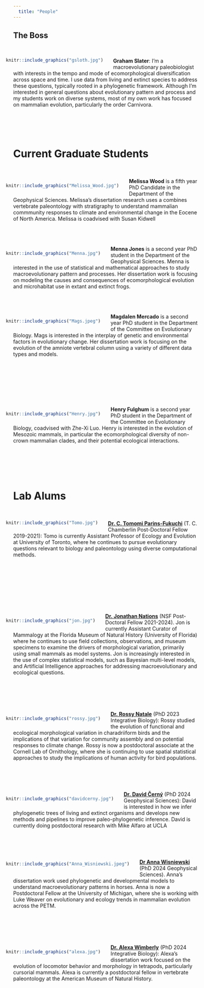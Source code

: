 ```yaml
---
  title: "People"
---
```


## The Boss
<br/>
<div style= "float:left;position: relative; right: 20px;  top: 0px;">
```r

knitr::include_graphics("gsloth.jpg") 

```
</div>

__Graham Slater__: I'm a macroevolutionary paleobiologist with interests in the tempo and mode of ecomorphological diversification across space and time. I use data from living and extinct species to address these questions, typically rooted in a phylogenetic framework. Although I'm interested in general questions about evolutionary pattern and process and my students work on diverse systems, most of my own work has focused on mammalian evolution, particularly the order Carnivora.  
<br/><br/><br/><br/>




# Current Graduate Students
<br/>


<div style= "float:left;position: relative; right: 20px; top: 0px;">
```r

knitr::include_graphics("Melissa_Wood.jpg") 

```
</div>

__Melissa Wood__ is a fifth year PhD Candidate in the Department of the Geophysical Sciences. Melissa's dissertation research uses a combines vertebrate paleontology with stratigraphy to understand mammalian commmunity responses to climate and environmental change in the Eocene of North America. Melissa is coadvised with Susan Kidwell <br/><br/><br/><br/> 

<div style= "float:left;position: relative; right: 20px; top: 0px;">
```r

knitr::include_graphics("Menna.jpg") 

```
</div>

__Menna Jones__ is a second year PhD student in the Department of the Geophysical Sciences. Menna is interested in the use of statistical and mathematical approaches to study macroevolutionary pattern and processes. Her dissertation work is focusing on modeling the causes and consequences of ecomorphological evolution and microhabitat use in extant and extinct frogs. <br/> <br/><br/><br/>


<div style= "float:left;position: relative; right: 20px; top: 0px;">
```r

knitr::include_graphics("Mags.jpeg") 

```
</div>

__Magdalen Mercado__ is a second year PhD student in the Department of the Committee on Evolutionary Biology. Mags is interested in the interplay of genetic and environmental factors in evolutionary change. Her dissertation work is focusing on the evolution of the amniote vertebral column using a variety of different data types and models. <br/> <br/><br/><br/><br/><br/><br/><br/>

<div style= "float:left;position: relative; right: 20px; top: 0px;">
```r

knitr::include_graphics("Henry.jpg") 

```
</div>

__Henry Fulghum__ is a second year PhD student in the Department of the Committee on Evolutionary Biology, coadvised with Zhe-Xi Luo. Henry is interested in the evolution of Mesozoic mammals, in particular the ecomorphological diversity of non-crown mammalian clades, and their potential ecological interactions. <br/> <br/><br/><br/><br/><br/>


# Lab Alums
<br/>
<div style= "float:left;position: relative; right: 20px;  top: 0px;">
```r

knitr::include_graphics("Tomo.jpg") 

```
</div>

[__Dr. C. Tomomi Parins-Fukuchi__](https://eeb.utoronto.ca/profile/parins-fukuchi-tomomi-c/) (T. C. Chamberlin Post-Doctoral Fellow 2019-2021): Tomo is currently Assistant Professor of Ecology and Evolution at University of Toronto, where he continues to pursue evolutionary questions relevant to biology and paleontology using diverse computational methods.<br/><br/><br/><br/><br/><br/><br/><br/><br/>



<div style= "float:left;position: relative; right: 20px;  top: 0px;">
```r

knitr::include_graphics("jon.jpg") 

```
</div>

[__Dr. Jonathan Nations__](https://www.floridamuseum.ufl.edu/people/jonathan-nations/) (NSF Post-Doctoral Fellow 2021-2024). Jon is currently Assistant Curator of Mammalogy at the Florida Museum of Natural History (University of Florida) where he continues to use field collections, observations, and museum specimens to examine the drivers of morphological variation, primarily using small mammals as model systems. Jon is increasingly interested in the use of complex statistical models, such as Bayesian multi-level models, and Artificial Intelligence approaches for addressing macroevolutionary and ecological questions.
<br/><br/><br/><br/>

<br/>

<div style= "float:left;position: relative; right: 20px; top: 0px;">
```r

knitr::include_graphics("rossy.jpg") 

```
</div>
[__Dr. Rossy Natale__](https://www.linkedin.com/in/rossy-natale-671b79103/) (PhD 2023 Integrative Biology): Rossy studied the evolution of functional and ecological morphological variation in charadriiform birds and the implications of that variation for community assembly and on potential responses to climate change. Rossy is now a postdoctoral associate at the Cornell Lab of Ornithology, where she is continuing to use spatial statistical approaches to study the implications of human activity for bird populations.  
<br/><br/><br/><br/>

<div style= "float:left;position: relative; right: 20px; top: 0px;">
```r

knitr::include_graphics("davidcerny.jpg") 

```
</div>


[__Dr. David Černý__](https://davidcerny.github.io/#hero) (PhD 2024 Geophysical Sciences): David is interested in how we infer phylogenetic trees of living and extinct organisms and develops new methods and pipelines to improve paleo-phylogenetic inference. David is currently doing postdoctoral research with Mike Alfaro at UCLA <br/><br/><br/><br/><br/>


<div style= "float:left;position: relative; right: 20px; top: -7px;">
```r

knitr::include_graphics("Anna_Wisniewski.jpeg") 

```
</div>
[__Dr Anna Wisniewski__](https://lsa.umich.edu/earth/people/post-docs-and-visitors/anna-wisniewski.html) (PhD 2024 Geophysical Sciences). Anna's dissertation work used phylogenetic and developmental models to understand macroevolutionary patterns in horses. Anna is now a Postdoctoral Fellow at the University of Michigan, where she is working with Luke Weaver on evolutionary and ecology trends in mammalian evolution across the PETM.

<br/><br/><br/><br/>
 
<div style= "float:left;position: relative; right: 20px; top: 0px;">
```r

knitr::include_graphics("alexa.jpg") 

```
</div>

[__Dr. Alexa Wimberly__](https://www.amnh.org/research/staff-directory/alexa-wimberly) (PhD 2024 Integrative Biology): Alexa's dissertation work focused on the evolution of locomotor behavior and morphology in tetrapods, particularly cursorial mammals. Alexa is currently a postdoctoral fellow in vertebrate paleontology at the American Museum of Natural History.
<br/><br/><br/><br/><br/>
 
